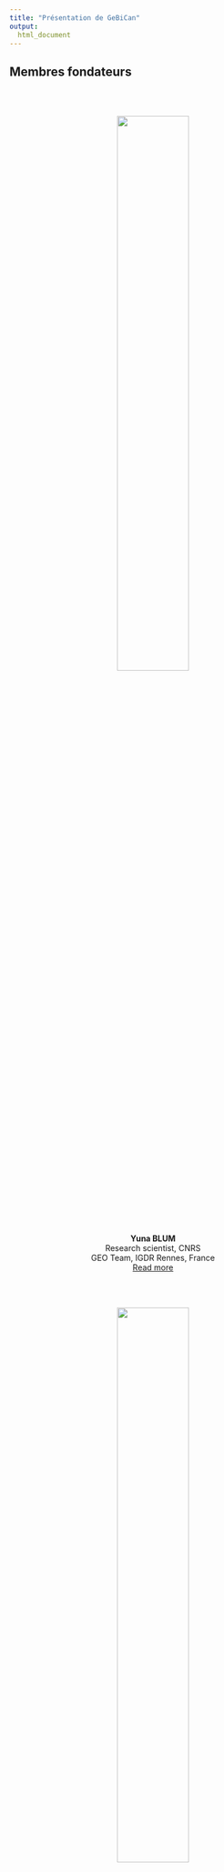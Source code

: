 ```yaml
---
title: "Présentation de GeBiCan"
output:
  html_document
---
```


## Membres fondateurs


<div class = "row">
  

  
<div class = "col-md-4">
<br><br>
<center>
![](pictures/yuna.png){width=50%}


**Yuna BLUM**    
Research scientist, CNRS   
GEO Team, IGDR Rennes, France  
[Read more](members/members_yb.html) 

</center>
</div>
  
<div class = "col-md-4">
<br><br>
<center>
![](pictures/sylvie.png){width=50%}

**Sylvie JOB**   
Research scientist, Inserm  
Paul-Brousse Hospital Paris, France  
[Read more](members/members_sj.html) 
</center>
</div>
<div class = "col-md-4">
<br><br>
<center>
![](pictures/remy.png){width=50%}

**Remy NICOLLE**   
Research scientist, CIT Program  
Ligue Contre le Cancer Paris, France  
 [Read more](members/members_rn.html) 

</center>
</div>
</div>
<div class = "col-md-4">
<br><br>
<center>
![](pictures/mira.png){width=50%}


**Mira AYADI**    
Operational Director, CIT Program  
Ligue Contre le Cancer Paris, France  
[Read more](members/members_ma.html) 
</center>
</div>
  
<div class = "col-md-4">
<br><br>
<center>
![](pictures/david.png){width=50%}

**David TAVEL**   
Data Manager, CIT Program  
Ligue Contre le Cancer Paris, France  
[Read more](members/members_dt.html) 

</center>

</div>
</div>

<br>